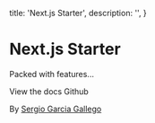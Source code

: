 
  title: 'Next.js Starter',
  description: '',
}

# Next.js Starter

Packed with features...

<div style={{ marginBottom: '2rem', display: 'flex', gap: '1rem' }}>
  <Link type='primary' href='/docs'>View the docs</Link>
  <Link type='secondary' href='https://github.com'>Github</Link>
</div>

By [Sergio Garcia Gallego](https://sergiogarciagallego.com)